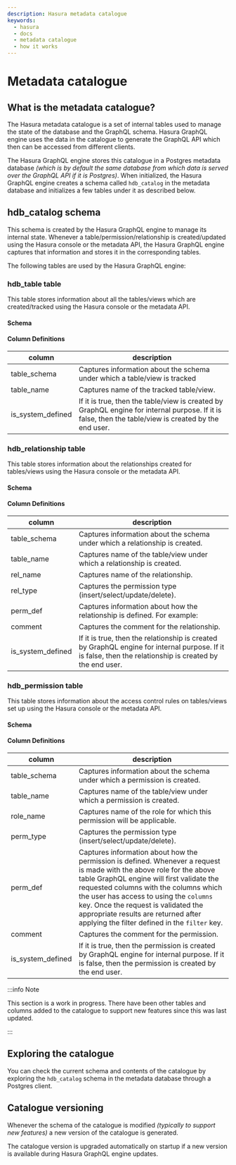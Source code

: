 ```yaml
---
description: Hasura metadata catalogue
keywords:
  - hasura
  - docs
  - metadata catalogue
  - how it works
---
```



# Metadata catalogue

## What is the metadata catalogue?

The Hasura metadata catalogue is a set of internal tables used to manage
the state of the database and the GraphQL schema. Hasura GraphQL engine
uses the data in the catalogue to generate the GraphQL API which then
can be accessed from different clients.

The Hasura GraphQL engine stores this catalogue in a Postgres metadata
database _(which is by default the same database from which data is
served over the GraphQL API if it is Postgres)_. When initialized, the
Hasura GraphQL engine creates a schema called `hdb_catalog` in the
metadata database and initializes a few tables under it as described
below.

## hdb_catalog schema

This schema is created by the Hasura GraphQL engine to manage its
internal state. Whenever a table/permission/relationship is
created/updated using the Hasura console or the metadata API, the Hasura
GraphQL engine captures that information and stores it in the
corresponding tables.

The following tables are used by the Hasura GraphQL engine:

### hdb_table table

This table stores information about all the tables/views which are
created/tracked using the Hasura console or the metadata API.

#### Schema

<Thumbnail
  src="/img/graphql/core/engine-internals/hdb_table.jpg"
  alt="Schema for hdb_table table"
  width="30%"
/>

#### Column Definitions

| column            | description                                                                                                                                           |
|-------------------|-------------------------------------------------------------------------------------------------------------------------------------------------------|
| table_schema      | Captures information about the schema under which a table/view is tracked                                                                             |
| table_name        | Captures name of the tracked table/view.                                                                                                              |
| is_system_defined | If it is true, then the table/view is created by GraphQL engine for internal purpose. If it is false, then the table/view is created by the end user. |

### hdb_relationship table

This table stores information about the relationships created for
tables/views using the Hasura console or the metadata API.

#### Schema

<Thumbnail
  src="/img/graphql/core/engine-internals/hdb_relationship.jpg"
  alt="Schema for hdb_relationship table"
  width="30%"
/>

#### Column Definitions

<table>
  <thead>
    <tr>
        <th width="19%">column</th>
        <th width="80%">description</th>
    </tr>
  </thead>
  <tbody>
    <tr>
      <td>table_schema</td>
      <td>Captures information about the schema under which a relationship is created.</td>
    </tr>
    <tr>
      <td>table_name</td>
      <td>Captures name of the table/view under which a relationship is created.</td>
    </tr>
    <tr>
      <td>rel_name</td>
      <td>Captures name of the relationship.</td>
    </tr>
    <tr>
      <td>rel_type</td>
      <td>Captures the permission type (insert/select/update/delete).</td>
    </tr>
    <tr>
      <td>perm_def</td>
      <td>
      Captures information about how the relationship is defined. For example:
      </td>
    </tr>
    <tr>
      <td>comment</td>
      <td>Captures the comment for the relationship.</td>
    </tr>
    <tr>
      <td>is_system_defined</td>
      <td>If it is true, then the relationship is created by GraphQL engine for internal purpose. If it is false, then the relationship is created by the end user.</td>
    </tr>
  </tbody>
</table>

### hdb_permission table

This table stores information about the access control rules on tables/views set up using the Hasura console or the metadata API.

#### Schema

<Thumbnail
  src="/img/graphql/core/engine-internals/hdb_permission.jpg"
  alt="Schema for hdb_permission table"
  width="30%"
/>

#### Column Definitions

<table>
  <thead>
    <tr>
        <th width="19%">column</th>
        <th width="80%">description</th>
    </tr>
  </thead>
  <tbody>
    <tr>
      <td>table_schema</td>
      <td>Captures information about the schema under which a permission is created.</td>
    </tr>
    <tr>
      <td>table_name</td>
      <td>Captures name of the table/view under which a permission is created.</td>
    </tr>
    <tr>
      <td>role_name</td>
      <td>Captures name of the role for which this permission will be applicable.</td>
    </tr>
    <tr>
      <td>perm_type</td>
      <td>Captures the permission type (insert/select/update/delete).</td>
    </tr>
    <tr>
      <td>perm_def</td>
      <td>
      Captures information about how the permission is defined.
      Whenever a request is made with the above role for the above table GraphQL engine will first validate the requested columns with the columns which the user has access to using the <code>columns</code> key.
      Once the request is validated the appropriate results are returned after applying the filter defined in the <code>filter</code> key.
      </td>
    </tr>
    <tr>
      <td>comment</td>
      <td>Captures the comment for the permission.</td>
    </tr>
    <tr>
      <td>is_system_defined</td>
      <td>If it is true, then the permission is created by GraphQL engine for internal purpose. If it is false, then the permission is created by the end user.</td>
    </tr>
  </tbody>
</table>

:::info Note

This section is a work in progress. There have been other tables and
columns added to the catalogue to support new features since this was
last updated.

:::

## Exploring the catalogue

You can check the current schema and contents of the catalogue by
exploring the `hdb_catalog` schema in the metadata database through a
Postgres client.

## Catalogue versioning

Whenever the schema of the catalogue is modified _(typically to support
new features)_ a new version of the catalogue is generated.

The catalogue version is upgraded automatically on startup if a new
version is available during Hasura GraphQL engine updates.
